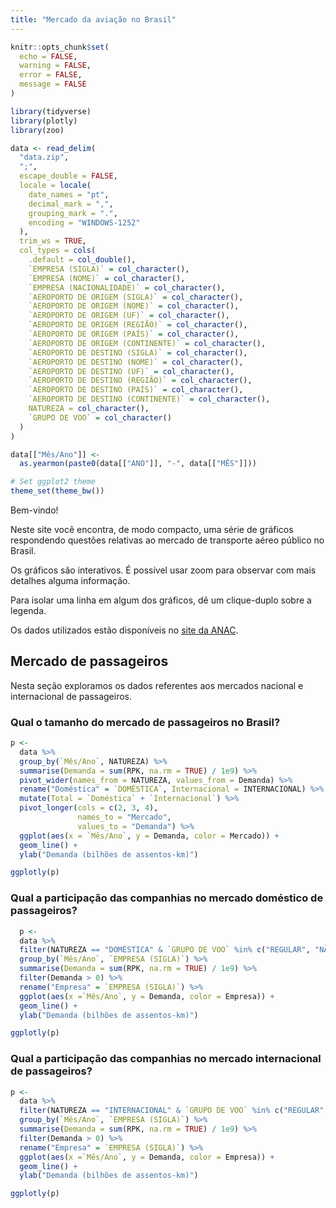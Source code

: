 ```yaml
---
title: "Mercado da aviação no Brasil"
---
```


```r
knitr::opts_chunk$set(
  echo = FALSE,
  warning = FALSE,
  error = FALSE,
  message = FALSE
)

library(tidyverse)
library(plotly)
library(zoo)

data <- read_delim(
  "data.zip",
  ";",
  escape_double = FALSE,
  locale = locale(
    date_names = "pt",
    decimal_mark = ",",
    grouping_mark = ".",
    encoding = "WINDOWS-1252"
  ),
  trim_ws = TRUE,
  col_types = cols(
    .default = col_double(),
    `EMPRESA (SIGLA)` = col_character(),
    `EMPRESA (NOME)` = col_character(),
    `EMPRESA (NACIONALIDADE)` = col_character(),
    `AEROPORTO DE ORIGEM (SIGLA)` = col_character(),
    `AEROPORTO DE ORIGEM (NOME)` = col_character(),
    `AEROPORTO DE ORIGEM (UF)` = col_character(),
    `AEROPORTO DE ORIGEM (REGIÃO)` = col_character(),
    `AEROPORTO DE ORIGEM (PAÍS)` = col_character(),
    `AEROPORTO DE ORIGEM (CONTINENTE)` = col_character(),
    `AEROPORTO DE DESTINO (SIGLA)` = col_character(),
    `AEROPORTO DE DESTINO (NOME)` = col_character(),
    `AEROPORTO DE DESTINO (UF)` = col_character(),
    `AEROPORTO DE DESTINO (REGIÃO)` = col_character(),
    `AEROPORTO DE DESTINO (PAÍS)` = col_character(),
    `AEROPORTO DE DESTINO (CONTINENTE)` = col_character(),
    NATUREZA = col_character(),
    `GRUPO DE VOO` = col_character()
  )
)

data[["Mês/Ano"]] <-
  as.yearmon(paste0(data[["ANO"]], "-", data[["MÊS"]]))

# Set ggplot2 theme 
theme_set(theme_bw())

```
Bem-vindo!

Neste site você encontra, de modo compacto, uma série de gráficos respondendo questões relativas ao mercado de transporte aéreo público no Brasil.

Os gráficos são interativos. É possível usar zoom para observar com mais detalhes alguma informação.

Para isolar uma linha em algum dos gráficos, dê um clique-duplo sobre a legenda.

Os dados utilizados estão disponíveis no [site da ANAC](https://www.anac.gov.br/assuntos/dados-e-estatisticas/mercado-do-transporte-aereo).


## Mercado de passageiros

Nesta seção exploramos os dados referentes aos mercados nacional e internacional de passageiros.


### Qual o tamanho do mercado de passageiros no Brasil?

```r
p <-
  data %>%
  group_by(`Mês/Ano`, NATUREZA) %>%
  summarise(Demanda = sum(RPK, na.rm = TRUE) / 1e9) %>%
  pivot_wider(names_from = NATUREZA, values_from = Demanda) %>%
  rename("Doméstica" = `DOMÉSTICA`, Internacional = INTERNACIONAL) %>%
  mutate(Total = `Doméstica` + `Internacional`) %>%
  pivot_longer(cols = c(2, 3, 4),
               names_to = "Mercado",
               values_to = "Demanda") %>%
  ggplot(aes(x = `Mês/Ano`, y = Demanda, color = Mercado)) +
  geom_line() +
  ylab("Demanda (bilhões de assentos-km)")

ggplotly(p)
```

### Qual a participação das companhias no mercado doméstico de passageiros?

```r
  p <-
  data %>% 
  filter(NATUREZA == "DOMÉSTICA" & `GRUPO DE VOO` %in% c("REGULAR", "NÃO-REGULAR")) %>%
  group_by(`Mês/Ano`, `EMPRESA (SIGLA)`) %>% 
  summarise(Demanda = sum(RPK, na.rm = TRUE) / 1e9) %>% 
  filter(Demanda > 0) %>%
  rename("Empresa" = `EMPRESA (SIGLA)`) %>% 
  ggplot(aes(x =`Mês/Ano`, y = Demanda, color = Empresa)) + 
  geom_line() +
  ylab("Demanda (bilhões de assentos-km)")

ggplotly(p)
```

### Qual a participação das companhias no mercado internacional de passageiros?

```r
p <-
  data %>% 
  filter(NATUREZA == "INTERNACIONAL" & `GRUPO DE VOO` %in% c("REGULAR", "NÃO-REGULAR")) %>%
  group_by(`Mês/Ano`, `EMPRESA (SIGLA)`) %>% 
  summarise(Demanda = sum(RPK, na.rm = TRUE) / 1e9) %>% 
  filter(Demanda > 0) %>%
  rename("Empresa" = `EMPRESA (SIGLA)`) %>% 
  ggplot(aes(x =`Mês/Ano`, y = Demanda, color = Empresa)) + 
  geom_line() +
  ylab("Demanda (bilhões de assentos-km)")

ggplotly(p)
```
